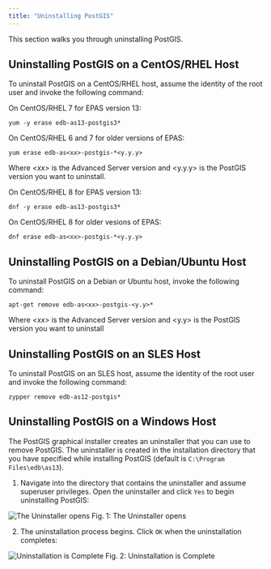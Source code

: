 ```yaml
---
title: "Uninstalling PostGIS"
---
```


<div id="uninstalling_postgis" class="registered_link"></div>

This section walks you through uninstalling PostGIS.

## Uninstalling PostGIS on a CentOS/RHEL Host

To uninstall PostGIS on a CentOS/RHEL host, assume the identity of the root user and invoke the following command:

On CentOS/RHEL 7 for EPAS version 13:

```text
yum -y erase edb-as13-postgis3*
```

On CentOS/RHEL 6 and 7 for older versions of EPAS:

```text
yum erase edb-as<xx>-postgis-*<y.y.y>
```

Where *&lt;xx>* is the Advanced Server version and &lt;y.y.y> is the PostGIS version you want to uninstall.

On CentOS/RHEL 8 for EPAS version 13:

```text
dnf -y erase edb-as13-postgis3*
```

On CentOS/RHEL 8 for older vesions of EPAS:

```text
dnf erase edb-as<xx>-postgis-*<y.y.y>
```

## Uninstalling PostGIS on a Debian/Ubuntu Host

To uninstall PostGIS on a Debian or Ubuntu host, invoke the following command:

```text
apt-get remove edb-as<xx>-postgis-<y.y>*
```

Where *&lt;xx>* is the Advanced Server version and &lt;y.y> is the PostGIS version you want to uninstall

## Uninstalling PostGIS on an SLES Host

To uninstall PostGIS on an SLES host, assume the identity of the root user and invoke the following command:

```text
zypper remove edb-as12-postgis*
```

## Uninstalling PostGIS on a Windows Host

The PostGIS graphical installer creates an uninstaller that you can use to remove PostGIS. The uninstaller is created in the installation directory that you have specified while installing PostGIS (default is `C:\Program Files\edb\as13`).

1.  Navigate into the directory that contains the uninstaller and assume superuser privileges. Open the uninstaller and click `Yes` to begin uninstalling PostGIS:

![The Uninstaller opens](images/uninstall1.png)
Fig. 1: The Uninstaller opens

2.  The uninstallation process begins. Click `OK` when the uninstallation completes:

![Uninstallation is Complete](images/uninstall4final.png)
Fig. 2: Uninstallation is Complete
